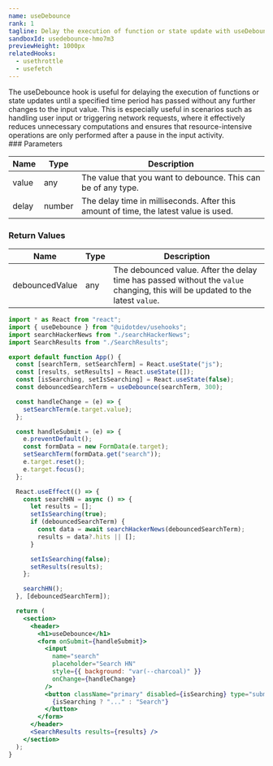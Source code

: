 ```yaml
---
name: useDebounce
rank: 1
tagline: Delay the execution of function or state update with useDebounce.
sandboxId: usedebounce-hmo7m3
previewHeight: 1000px
relatedHooks:
  - usethrottle
  - usefetch
---
```



<HookDescription name={frontmatter.name}>
  The useDebounce hook is useful for delaying the execution of functions or
  state updates until a specified time period has passed without any further
  changes to the input value. This is especially useful in scenarios such as
  handling user input or triggering network requests, where it effectively
  reduces unnecessary computations and ensures that resource-intensive
  operations are only performed after a pause in the input activity.
</HookDescription>

<div class="reference">
  ### Parameters

  | Name  | Type   | Description |
  | ----- | ------ | ----------- |
  | value | any    | The value that you want to debounce. This can be of any type. |
  | delay | number | The delay time in milliseconds. After this amount of time, the latest value is used. |

  ### Return Values

  | Name          | Type | Description |
  | ------------- | ---- | ----------- |
  | debouncedValue| any  | The debounced value. After the delay time has passed without the `value` changing, this will be updated to the latest `value`. |
</div>

<CodePreview
  sandboxId={frontmatter.sandboxId}
  previewHeight={frontmatter.previewHeight}
/>

<StaticCodeContainer>

```jsx
import * as React from "react";
import { useDebounce } from "@uidotdev/usehooks";
import searchHackerNews from "./searchHackerNews";
import SearchResults from "./SearchResults";

export default function App() {
  const [searchTerm, setSearchTerm] = React.useState("js");
  const [results, setResults] = React.useState([]);
  const [isSearching, setIsSearching] = React.useState(false);
  const debouncedSearchTerm = useDebounce(searchTerm, 300);

  const handleChange = (e) => {
    setSearchTerm(e.target.value);
  };

  const handleSubmit = (e) => {
    e.preventDefault();
    const formData = new FormData(e.target);
    setSearchTerm(formData.get("search"));
    e.target.reset();
    e.target.focus();
  };

  React.useEffect(() => {
    const searchHN = async () => {
      let results = [];
      setIsSearching(true);
      if (debouncedSearchTerm) {
        const data = await searchHackerNews(debouncedSearchTerm);
        results = data?.hits || [];
      }

      setIsSearching(false);
      setResults(results);
    };

    searchHN();
  }, [debouncedSearchTerm]);

  return (
    <section>
      <header>
        <h1>useDebounce</h1>
        <form onSubmit={handleSubmit}>
          <input
            name="search"
            placeholder="Search HN"
            style={{ background: "var(--charcoal)" }}
            onChange={handleChange}
          />
          <button className="primary" disabled={isSearching} type="submit">
            {isSearching ? "..." : "Search"}
          </button>
        </form>
      </header>
      <SearchResults results={results} />
    </section>
  );
}
```

</StaticCodeContainer>
